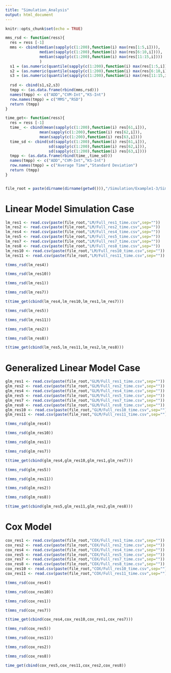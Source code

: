 ```yaml
---
title: "Simulation_Analysis"
output: html_document
---
```


```r
knitr::opts_chunk$set(echo = TRUE)
```

```r
mms_rsd <- function(ress){
  res = ress [-1]
  mms <- cbind(median(sapply(c(1:200),function(i) max(res[1:5,i]))),
               median(sapply(c(1:200),function(i) max(res[6:10,i]))),
               median(sapply(c(1:200),function(i) max(res[11:15,i])))
               )
  s1 = (as.numeric(quantile(sapply(c(1:200),function(i) max(res[1:5,i])),0.75))-as.numeric(quantile(sapply(c(1:200),function(i) max(res[1:5,i])),0.25)))/1.349
  s2 = (as.numeric(quantile(sapply(c(1:200),function(i) max(res[6:10,i])),0.75))-as.numeric(quantile(sapply(c(1:200),function(i) max(res[1:5,i])),0.25)))/1.349
  s3 = (as.numeric(quantile(sapply(c(1:200),function(i) max(res[11:15,i])),0.75))-as.numeric(quantile(sapply(c(1:200),function(i) max(res[1:5,i])),0.25)))/1.349
  
  rsd <- cbind(s1,s2,s3)
  tmpp <- (as.data.frame(rbind(mms,rsd)))
  names(tmpp) <- c("ADD","CVM-Int","KS-Int")
  row.names(tmpp) = c("MMS","RSD")
  return (tmpp)
}

time_get<- function(ress){
  res = ress [-1]
  time_ <- cbind(mean(sapply(c(1:200),function(i) res[61,i])),
               mean(sapply(c(1:200),function(i) res[62,i])),
               mean(sapply(c(1:200),function(i) res[63,i])))
  time_sd <- cbind(sd(sapply(c(1:200),function(i) res[61,i])),
                   sd(sapply(c(1:200),function(i) res[62,i])),
                   sd(sapply(c(1:200),function(i) res[63,i])))
  tmpp <- (as.data.frame(rbind(time_,time_sd)))
  names(tmpp) <- c("ADD","CVM-Int","KS-Int")
  row.names(tmpp) = c("Average Time","Standard Deviation")
  return (tmpp)
}


file_root = paste(dirname(dirname(getwd())),"/Simulation/Example1-3/SimulationResults/",sep="")
```
# Linear Model Simulation Case
```r
lm_res1 <- read.csv(paste(file_root,"LM/Full_res1_time.csv",sep=""))
lm_res2 <- read.csv(paste(file_root,"LM/Full_res2_time.csv",sep=""))
lm_res4 <- read.csv(paste(file_root,"LM/Full_res4_time.csv",sep=""))
lm_res5 <- read.csv(paste(file_root,"LM/Full_res5_time.csv",sep=""))
lm_res7 <- read.csv(paste(file_root,"LM/Full_res7_time.csv",sep=""))
lm_res8 <- read.csv(paste(file_root,"LM/Full_res8_time.csv",sep=""))
lm_res10 <- read.csv(paste(file_root,"LM/Full_res10_time.csv",sep=""))
lm_res11 <- read.csv(paste(file_root,"LM/Full_res11_time.csv",sep=""))
```

```r
t(mms_rsd(lm_res4))
```

```r
t(mms_rsd(lm_res10))
```


```r
t(mms_rsd(lm_res1))
```
```r
t(mms_rsd(lm_res7))
```
```r
t(time_get(cbind(lm_res4,lm_res10,lm_res1,lm_res7)))
```
```r
t(mms_rsd(lm_res5))
```
```r
t(mms_rsd(lm_res11))
```
```r
t(mms_rsd(lm_res2))
```
```r
t(mms_rsd(lm_res8))
```
```r
t(time_get(cbind(lm_res5,lm_res11,lm_res2,lm_res8)))

```



# Generalized Linear Model Case
```r
glm_res1 <- read.csv(paste(file_root,"GLM/Full_res1_time.csv",sep=""))
glm_res2 <- read.csv(paste(file_root,"GLM/Full_res2_time.csv",sep=""))
glm_res4 <- read.csv(paste(file_root,"GLM/Full_res4_time.csv",sep=""))
glm_res5 <- read.csv(paste(file_root,"GLM/Full_res5_time.csv",sep=""))
glm_res7 <- read.csv(paste(file_root,"GLM/Full_res7_time.csv",sep=""))
glm_res8 <- read.csv(paste(file_root,"GLM/Full_res8_time.csv",sep=""))
glm_res10 <- read.csv(paste(file_root,"GLM/Full_res10_time.csv",sep=""))
glm_res11 <- read.csv(paste(file_root,"GLM/Full_res11_time.csv",sep=""))
```

```r
t(mms_rsd(glm_res4))
```

```r
t(mms_rsd(glm_res10))
```


```r
t(mms_rsd(glm_res1))
```
```r
t(mms_rsd(glm_res7))
```
```r
t(time_get(cbind(glm_res4,glm_res10,glm_res1,glm_res7)))
```
```r
t(mms_rsd(glm_res5))
```
```r
t(mms_rsd(glm_res11))
```
```r
t(mms_rsd(glm_res2))
```
```r
t(mms_rsd(glm_res8))
```
```r
t(time_get(cbind(glm_res5,glm_res11,glm_res2,glm_res8)))

```



# Cox Model
```r
cox_res1 <- read.csv(paste(file_root,"COX/Full_res1_time.csv",sep=""))
cox_res2 <- read.csv(paste(file_root,"COX/Full_res2_time.csv",sep=""))
cox_res4 <- read.csv(paste(file_root,"COX/Full_res4_time.csv",sep=""))
cox_res5 <- read.csv(paste(file_root,"COX/Full_res5_time.csv",sep=""))
cox_res7 <- read.csv(paste(file_root,"COX/Full_res7_time.csv",sep=""))
cox_res8 <- read.csv(paste(file_root,"COX/Full_res8_time.csv",sep=""))
cox_res10 <- read.csv(paste(file_root,"COX/Full_res10_time.csv",sep=""))
cox_res11 <- read.csv(paste(file_root,"COX/Full_res11_time.csv",sep=""))
```




```r
t(mms_rsd(cox_res4))
```
```r
t(mms_rsd(cox_res10))
```
```r
t(mms_rsd(cox_res1))
```

```r
t(mms_rsd(cox_res7))
```
```r
t(time_get(cbind(cox_res4,cox_res10,cox_res1,cox_res7)))
```
```r
t(mms_rsd(cox_res5))
```
```r
t(mms_rsd(cox_res11))
```
```r
t(mms_rsd(cox_res2))
```
```r
t(mms_rsd(cox_res8))
```
```r
time_get(cbind(cox_res5,cox_res11,cox_res2,cox_res8))
```
